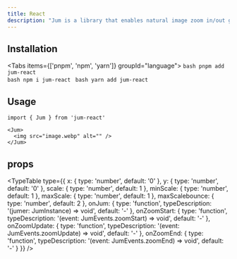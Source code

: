 ```yaml
---
title: React
description: "Jum is a library that enables natural image zoom in/out gestures."
---
```



## Installation
<Tabs items={['pnpm', 'npm', 'yarn']} groupId="language">
  <Tab value="pnpm">
    ```bash
    pnpm add jum-react
    ```  
  </Tab>
  <Tab value="npm">
    ```bash
    npm i jum-react
    ```
  </Tab>
  <Tab value="yarn">
    ```bash
    yarn add jum-react
    ```
  </Tab>
</Tabs>

## Usage
```tsx
import { Jum } from 'jum-react'

<Jum>
  <img src="image.webp" alt="" />
</Jum>
```

## props
<TypeTable
  type={{
    x: {
      type: 'number',
      default: '0'
    },
    y: {
      type: 'number',
      default: '0'
    },
    scale: {
      type: 'number',
      default: 1
    },
    minScale: {
      type: 'number',
      default: 1
    },
    maxScale: {
      type: 'number',
      default: 1
    },
    maxScalebounce: {
      type: 'number',
      default: 2
    },
    onJum: {
      type: 'function',
      typeDescription: '(jumer: JumInstance) => void',
      default: '-'
    },
    onZoomStart: {
      type: 'function',
      typeDescription: '(event: JumEvents.zoomStart) => void',
      default: '-'
    },
    onZoomUpdate: {
      type: 'function',
      typeDescription: '(event: JumEvents.zoomUpdate) => void',
      default: '-'
    },
    onZoomEnd: {
      type: 'function',
      typeDescription: '(event: JumEvents.zoomEnd) => void',
      default: '-'
    }
  }}
/>